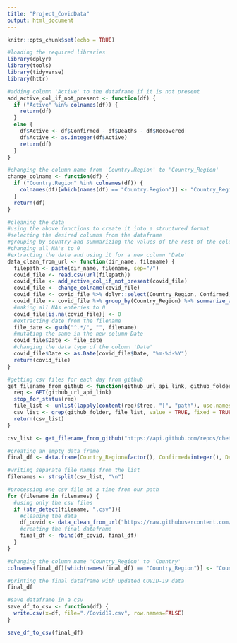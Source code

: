 ```yaml
---
title: "Project_CovidData"
output: html_document
---
```


```r
knitr::opts_chunk$set(echo = TRUE)
```


```r
#loading the required libraries
library(dplyr)
library(tools)
library(tidyverse)
library(httr)
```


```r
#adding column 'Active' to the dataframe if it is not present
add_active_col_if_not_present <- function(df) {
  if ("Active" %in% colnames(df)) {
    return(df)
  }
  else {
    df$Active <- df$Confirmed - df$Deaths - df$Recovered
    df$Active <- as.integer(df$Active)
    return(df)
  }
}
```


```r
#changing the column name from 'Country.Region' to 'Country_Region'
change_colname <- function(df) {
  if ("Country.Region" %in% colnames(df)) {
    colnames(df)[which(names(df) == "Country.Region")] <- "Country_Region" 
  }
  return(df)
}
```


```r
#cleaning the data
#using the above functions to create it into a structured format
#selecting the desired columns from the dataframe
#grouping by country and summarizing the values of the rest of the columns
#changing all NA's to 0
#extracting the date and using it for a new column 'Date'
data_clean_from_url <- function(dir_name, filename) {
  filepath <- paste(dir_name, filename, sep="/")
  covid_file <- read.csv(url(filepath))
  covid_file <- add_active_col_if_not_present(covid_file)
  covid_file <- change_colname(covid_file)
  covid_file <- covid_file %>% dplyr::select(Country_Region, Confirmed, Deaths, Recovered, Active)
  covid_file <- covid_file %>% group_by(Country_Region) %>% summarize_all(sum)
  #making all NAs enteries to 0
  covid_file[is.na(covid_file)] <- 0
  #extracting date from the filename
  file_date <- gsub("^.*/", "", filename)
  #mutating the same in the new column Date
  covid_file$Date <- file_date
  #changing the data type of the column 'Date'
  covid_file$Date <- as.Date(covid_file$Date, "%m-%d-%Y")
  return(covid_file)
}
```


```r
#getting csv files for each day from github
get_filename_from_github <- function(github_url_api_link, github_folder) {
  req <- GET(github_url_api_link)
  stop_for_status(req)
  file_list <- unlist(lapply(content(req)$tree, "[", "path"), use.names = F)
  csv_list <- grep(github_folder, file_list, value = TRUE, fixed = TRUE)
  return(csv_list)
}

csv_list <- get_filename_from_github("https://api.github.com/repos/chetnakhanna16/COVID-19/git/trees/master?recursive=1", "csse_covid_19_data/csse_covid_19_daily_reports/")
```

```r
#creating an empty data frame 
final_df <- data.frame(Country_Region=factor(), Confirmed=integer(), Deaths=integer(), Recovered=integer(), Active=integer())

#writing separate file names from the list
filenames <- strsplit(csv_list, "\n")

#processing one csv file at a time from our path
for (filename in filenames) {
  #using only the csv files
  if (str_detect(filename, ".csv")){
    #cleaning the data
    df_covid <- data_clean_from_url("https://raw.githubusercontent.com/chetnakhanna16/COVID-19/master", filename)
    #creating the final dataframe
    final_df <- rbind(df_covid, final_df)
  }
}

#changing the column name 'Country_Region' to 'Country'
colnames(final_df)[which(names(final_df) == "Country_Region")] <- "Country" 

#printing the final dataframe with updated COVID-19 data 
final_df
```

```r
#save dataframe in a csv
save_df_to_csv <- function(df) {
  write.csv(x=df, file="./Covid19.csv", row.names=FALSE)
}

save_df_to_csv(final_df)
```

